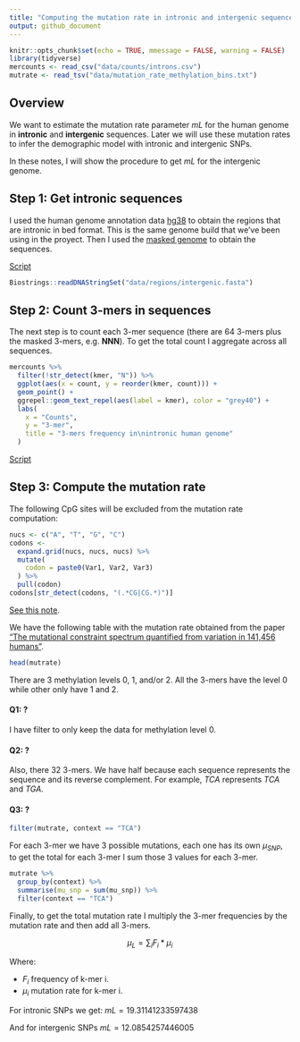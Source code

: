 ```yaml
---
title: "Computing the mutation rate in intronic and intergenic sequences"
output: github_document
---
```


```r
knitr::opts_chunk$set(echo = TRUE, mmessage = FALSE, warning = FALSE)
library(tidyverse)
mercounts <- read_csv("data/counts/introns.csv")
mutrate <- read_tsv("data/mutation_rate_methylation_bins.txt")
```
## Overview

We want to estimate the mutation rate parameter $mL$ for the human genome in **intronic** and **intergenic** sequences. Later we will use these mutation rates to infer the demographic model with intronic and intergenic SNPs.

In these notes, I will show the procedure to get $mL$ for the intergenic genome.

## Step 1: Get intronic sequences

I used the human genome annotation data [hg38](https://bioconductor.org/packages/release/data/annotation/html/TxDb.Hsapiens.UCSC.hg38.knownGene.html) to obtain the regions that are intronic in bed format. This is the same genome build that we've been using in the proyect. Then I used the [masked genome](https://www.bioconductor.org/packages/BSgenome.Hsapiens.UCSC.hg38.masked/) to obtain the sequences.

[Script](00-get-intronic-intergenic-regions.R)

```r
Biostrings::readDNAStringSet("data/regions/intergenic.fasta")
```

## Step 2: Count 3-mers in sequences

The next step is to count each 3-mer sequence (there are 64 3-mers plus the masked 3-mers, e.g. **NNN**). To get the total count I aggregate across all sequences.

```r

mercounts %>% 
  filter(!str_detect(kmer, "N")) %>% 
  ggplot(aes(x = count, y = reorder(kmer, count))) +
  geom_point() +
  ggrepel::geom_text_repel(aes(label = kmer), color = "grey40") +
  labs(
    x = "Counts",
    y = "3-mer",
    title = "3-mers frequency in\nintronic human genome"
  )

```

[Script](count-3mers-in-seqs.py)

## Step 3: Compute the mutation rate

The following CpG sites will be excluded from the mutation rate computation:

```r
nucs <- c("A", "T", "G", "C")
codons <- 
  expand.grid(nucs, nucs, nucs) %>% 
  mutate(
    codon = paste0(Var1, Var2, Var3)
  ) %>% 
  pull(codon)
codons[str_detect(codons, "(.*CG|CG.*)")]
```


[See this note](https://github.com/santiago1234/mxb-genomes/issues/4#issuecomment-992912675).

We have the following table with the mutation rate obtained from the paper ["The mutational constraint spectrum quantified from variation in 141,456 humans"](https://www.nature.com/articles/s41586-020-2308-7).

```r
head(mutrate)
```

There are 3 methylation levels 0, 1, and/or 2. All the 3-mers have the level 0 while other only have 1 and 2.

#### Q1: ?

I have filter to only keep the data for methylation level 0.


#### Q2: ?

Also, there 32 3-mers. We have half because each sequence represents the sequence and its reverse complement. For example, *TCA* represents *TCA* and *TGA*.

#### Q3: ?


```r
filter(mutrate, context == "TCA") 
```

For each 3-mer we have 3 possible mutations, each one has its own $\mu_{SNP}$, to get 
the total for each 3-mer I sum those 3 values for each 3-mer.

```r
mutrate %>% 
  group_by(context) %>% 
  summarise(mu_snp = sum(mu_snp)) %>% 
  filter(context == "TCA")
```


Finally, to get the total mutation rate I multiply the 3-mer frequencies by the mutation rate and then add all 3-mers.

$$
\mu_L = \sum_{i} F_i * \mu_{i}
$$


Where:

- $F_i$ frequency of k-mer i.
- $\mu_i$ mutation rate for k-mer i.


For intronic SNPs we get: $mL = 19.31141233597438$

And for intergenic SNPs $mL = 12.0854257446005$ 